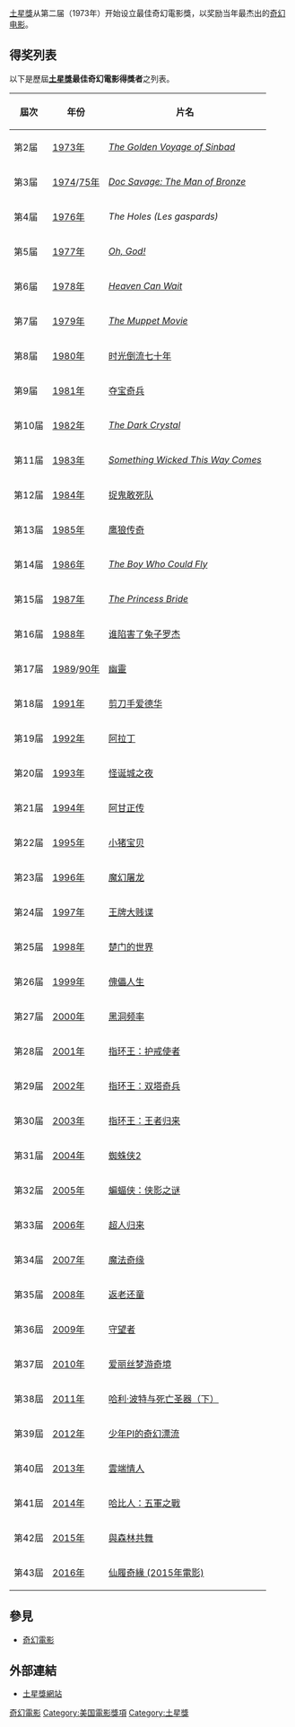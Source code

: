 {{update|time=2018-01-19T08:30:24+00:00}}
[[土星獎|土星獎]]从第二届（1973年）开始设立最佳奇幻電影獎，以奖励当年最杰出的[[奇幻电影|奇幻电影]]。

==得奖列表==
以下是歷屆'''[[土星獎|土星獎]]最佳奇幻電影得獎者'''之列表。

{| class="wikitable"
!屆次
!年份
!片名

|-
|第2届
|[[1973年电影|1973年]]
|''[[The_Golden_Voyage_of_Sinbad|The Golden Voyage of Sinbad]]''
|-
|第3届
|[[1974年电影|1974]]/[[1975年电影|75年]]
|''[[Doc_Savage:_The_Man_of_Bronze|Doc Savage: The Man of Bronze]]''
|-
|第4届
|[[1976年電影|1976年]]
|''The Holes (Les gaspards)''
|-
|第5届
|[[1977年電影|1977年]]
|''[[Oh,_God!|Oh, God!]]''
|-
|第6届
|[[1978年電影|1978年]]
|''[[Heaven_Can_Wait_(1978_film)|Heaven Can Wait]]''
|-
|第7届
|[[1979年電影|1979年]]
|''[[The_Muppet_Movie|The Muppet Movie]]''
|-
|第8届
|[[1980年電影|1980年]]
|[[时光倒流七十年|时光倒流七十年]]
|-
|第9届
|[[1981年電影|1981年]]
|[[夺宝奇兵|夺宝奇兵]]
|-
|第10届
|[[1982年電影|1982年]]
|''[[The_Dark_Crystal|The Dark Crystal]]''
|-
|第11届
|[[1983年電影|1983年]]
|''[[Something_Wicked_This_Way_Comes_(film)|Something Wicked This Way Comes]]''
|-
|第12届
|[[1984年電影|1984年]]
|[[捉鬼敢死队|捉鬼敢死队]]
|-
|第13届
|[[1985年電影|1985年]]
|[[鹰狼传奇|鹰狼传奇]]
|-
|第14届
|[[1986年電影|1986年]]
|''[[The_Boy_Who_Could_Fly|The Boy Who Could Fly]]''
|-
|第15届
|[[1987年電影|1987年]]
|''[[The_Princess_Bride_(film)|The Princess Bride]]''
|-
|第16届
|[[1988年電影|1988年]]
|[[谁陷害了兔子罗杰|谁陷害了兔子罗杰]]
|-
|第17届
|[[1989年電影|1989]]/[[1990年電影|90年]]
|[[幽靈|幽靈]]
|-
|第18届
|[[1991年電影|1991年]]
|[[剪刀手爱德华|剪刀手爱德华]]
|-
|第19届
|[[1992年電影|1992年]]
|[[阿拉丁_(电影)|阿拉丁]]
|-
|第20届
|[[1993年電影|1993年]]
|[[怪诞城之夜_(电影)|怪诞城之夜]]
|-
|第21届
|[[1994年電影|1994年]]
|[[阿甘正传|阿甘正传]]
|-
|第22届
|[[1995年電影|1995年]]
|[[小猪宝贝|小猪宝贝]]
|-
|第23届
|[[1996年電影|1996年]]
|[[魔幻屠龙|魔幻屠龙]]
|-
|第24届
|[[1997年電影|1997年]]
|[[王牌大贱谍|王牌大贱谍]]
|-
|第25届
|[[1998年電影|1998年]]
|[[楚门的世界|楚门的世界]]
|-
|第26届
|[[1999年電影|1999年]]
|[[傀儡人生|傀儡人生]]
|-
|第27届
|[[2000年電影|2000年]]
|[[黑洞频率|黑洞频率]]
|-
|第28届
|[[2001年電影|2001年]]
|[[指环王：护戒使者|指环王：护戒使者]]
|-
|第29届
|[[2002年電影|2002年]]
|[[指环王：双塔奇兵|指环王：双塔奇兵]]
|-
|第30届
|[[2003年電影|2003年]]
|[[指环王：王者归来|指环王：王者归来]]
|-
|第31届
|[[2004年電影|2004年]]
|[[蜘蛛侠2|蜘蛛侠2]]
|-
|第32届
|[[2005年電影|2005年]]
|[[蝙蝠侠：侠影之谜|蝙蝠侠：侠影之谜]]
|-
|第33届
|[[2006年電影|2006年]]
|[[超人归来|超人归来]]
|-
|第34届
|[[2007年電影|2007年]]
|[[魔法奇缘|魔法奇缘]]
|-
|第35届
|[[2008年電影|2008年]]
|[[返老还童|返老还童]]
|-
|第36屆
|[[2009年電影|2009年]]
|[[守護者_(電影)|守望者]]
|-
|第37屆
|[[2010年電影|2010年]]
|[[爱丽丝梦游奇境|爱丽丝梦游奇境]]
|-
|第38屆
|[[2011年電影|2011年]]
|[[哈利·波特与死亡圣器（下）|哈利·波特与死亡圣器（下）]]
|-
|第39屆
|[[2012年電影|2012年]]
|[[少年PI的奇幻漂流_(電影)|少年PI的奇幻漂流]]
|-
|第40屆
|[[2013年電影|2013年]]
|[[雲端情人|雲端情人]]
|-
|第41屆
|[[2014年電影|2014年]]
|[[哈比人：五軍之戰|哈比人：五軍之戰]]
|-
|第42屆
|[[2015年電影|2015年]]
|[[與森林共舞|與森林共舞]]
|-
|第43屆
|[[2016年電影|2016年]]
|[[仙履奇緣_(2015年電影)|仙履奇緣 (2015年電影)]]
|}

== 參見 ==
* [[奇幻電影|奇幻電影]]

== 外部連結 ==
* [http://www.saturnawards.org/ 土星獎網站] {{Wayback|url=http://www.saturnawards.org/ |date=20120626144753 }}
{{土星奖最佳奇幻片}}
{{DEFAULTSORT:Saturn Award for Best Science Fiction Film}}
[[Category:奇幻電影|]]
[[Category:美国電影獎項|Category:美国電影獎項]]
[[Category:土星獎|Category:土星獎]]
